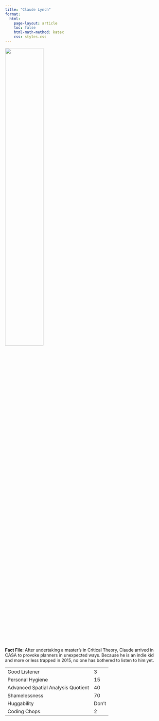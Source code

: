 ```yaml
---
title: "Claude Lynch"
format:
  html:
    page-layout: article
    toc: false
    html-math-method: katex
    css: styles.css 
---
```


![](claude.jpg){width="50%"}

**Fact File**: After undertaking a master's in Critical Theory, Claude arrived in CASA to provoke planners in unexpected ways. Because he is an indie kid and more or less trapped in 2015, no one has bothered to listen to him yet.

|                                    |       |
|------------------------------------|-------|
| Good Listener                      | 3     |
| Personal Hygiene                   | 15    |
| Advanced Spatial Analysis Quotient | 40    |
| Shamelessness                      | 70    |
| Huggability                        | Don't |
| Coding Chops                       | 2     |
